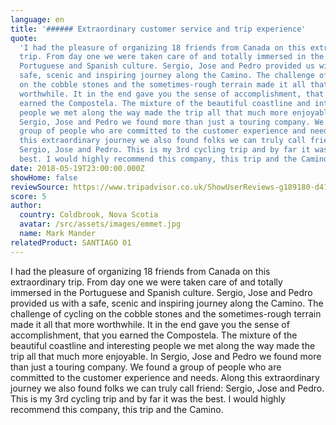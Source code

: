 ```yaml
---
language: en
title: '###### Extraordinary customer service and trip experience'
quote:
  'I had the pleasure of organizing 18 friends from Canada on this extraordinary
  trip. From day one we were taken care of and totally immersed in the
  Portuguese and Spanish culture. Sergio, Jose and Pedro provided us with a
  safe, scenic and inspiring journey along the Camino. The challenge of cycling
  on the cobble stones and the sometimes-rough terrain made it all that more
  worthwhile. It in the end gave you the sense of accomplishment, that you
  earned the Compostela. The mixture of the beautiful coastline and interesting
  people we met along the way made the trip all that much more enjoyable. In
  Sergio, Jose and Pedro we found more than just a touring company. We found a
  group of people who are committed to the customer experience and needs. Along
  this extraordinary journey we also found folks we can truly call friend:
  Sergio, Jose and Pedro. This is my 3rd cycling trip and by far it was the
  best. I would highly recommend this company, this trip and the Camino.'
date: 2018-05-19T23:00:00.000Z
showHome: false
reviewSource: https://www.tripadvisor.co.uk/ShowUserReviews-g189180-d4105907-r581431187-Top_Bike_tours_Portugal-Porto_Porto_District_Northern_Portugal.html
score: 5
author:
  country: Coldbrook, Nova Scotia
  avatar: /src/assets/images/emmet.jpg
  name: Mark Mander
relatedProduct: SANTIAGO 01
---
```


I had the pleasure of organizing 18 friends from Canada on this extraordinary
trip. From day one we were taken care of and totally immersed in the Portuguese
and Spanish culture. Sergio, Jose and Pedro provided us with a safe, scenic and
inspiring journey along the Camino. The challenge of cycling on the cobble
stones and the sometimes-rough terrain made it all that more worthwhile. It in
the end gave you the sense of accomplishment, that you earned the Compostela.
The mixture of the beautiful coastline and interesting people we met along the
way made the trip all that much more enjoyable. In Sergio, Jose and Pedro we
found more than just a touring company. We found a group of people who are
committed to the customer experience and needs. Along this extraordinary journey
we also found folks we can truly call friend: Sergio, Jose and Pedro. This is my
3rd cycling trip and by far it was the best. I would highly recommend this
company, this trip and the Camino.

